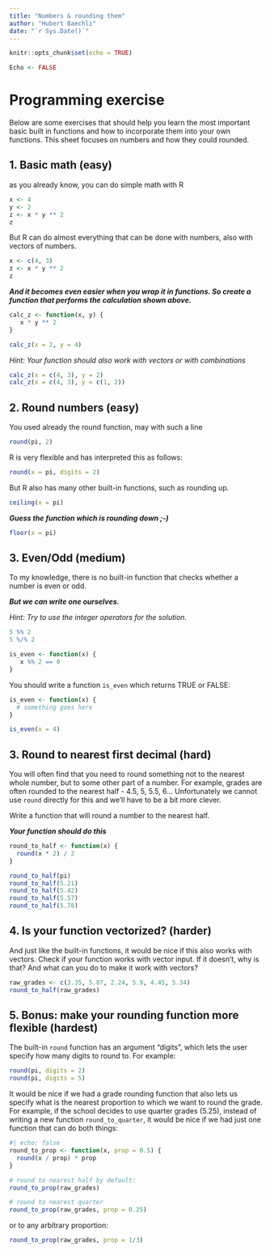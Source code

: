 ---
title: "Numbers & rounding them"
author: "Hubert Baechli"
date: "`r Sys.Date()`"
---

```{r setup, include=FALSE}
knitr::opts_chunk$set(echo = TRUE)
```

```{r, echo = FALSE}
Echo <- FALSE
```

# Programming exercise

Below are some exercises that should help you learn the most important basic built in functions and how to incorporate them into your own functions. This sheet focuses on numbers and how they could rounded.

## 1. Basic math (easy)

as you already know, you can do simple math with R

```{r}
x <- 4
y <- 2
z <- x * y ** 2
z
```

But R can do almost everything that can be done with numbers, also with vectors of numbers.

```{r}
x <- c(4, 3)
z <- x * y ** 2
z
```

***And it becomes even easier when you wrap it in functions. So create a function that performs the calculation shown above.***

```{r, echo = FALSE}
calc_z <- function(x, y) {
   x * y ** 2
}
```

```{r}
calc_z(x = 2, y = 4)
```

*Hint: Your function should also work with vectors or with combinations*

```{r}
calc_z(x = c(4, 3), y = 2)
calc_z(x = c(4, 3), y = c(1, 2))
```

## 2. Round numbers (easy)

You used already the round function, may with such a line

```{r}
round(pi, 2)
```

R is very flexible and has interpreted this as follows:

```{r}
round(x = pi, digits = 2)
```

But R also has many other built-in functions, such as rounding up.

```{r}
ceiling(x = pi)
```

***Guess the function which is rounding down ;-)***

```{r, echo = FALSE}
floor(x = pi)
```

## 3. Even/Odd (medium)

To my knowledge, there is no built-in function that checks whether a number is even or odd.

***But we can write one ourselves.***

*Hint: Try to use the integer operators for the solution.*

```{r}
5 %% 2
5 %/% 2
```

```{r, echo = FALSE}
is_even <- function(x) {
   x %% 2 == 0
}
```

You should write a function `is_even` which returns TRUE or FALSE:

```r
is_even <- function(x) {
  # something goes here
}
```

```{r}
is_even(x = 4)
```

## 3. Round to nearest first decimal (hard)

You will often find that you need to round something not to the nearest whole number, but to some other part of a number. For example, grades are often rounded to the nearest half - 4.5, 5, 5.5, 6... Unfortunately we cannot use `round` directly for this and we'll have to be a bit more clever.

Write a function that will round a number to the nearest half.

***Your function should do this***

```{r, echo = FALSE}
round_to_half <- function(x) {
  round(x * 2) / 2
}
```

```{r}
round_to_half(pi)
round_to_half(5.21)
round_to_half(5.42)
round_to_half(5.57)
round_to_half(5.78)
```

## 4. Is your function vectorized? (harder)

And just like the built-in functions, it would be nice if this also works with vectors. Check if your function works with vector input. If it doesn't, why is that? And what can you do to make it work with vectors?

```{r}
raw_grades <- c(3.35, 5.87, 2.24, 5.9, 4.45, 5.34)
round_to_half(raw_grades)
```

## 5. Bonus: make your rounding function more flexible (hardest)

The built-in `round` function has an argument "digits", which lets the user specify how many digits to round to. For example:

```{r}
round(pi, digits = 2)
round(pi, digits = 5)
```

It would be nice if we had a grade rounding function that also lets us specify what is the nearest proportion to which we want to round the grade. For example, if the school decides to use quarter grades (5.25), instead of writing a new function `round_to_quarter`, it would be nice if we had just one function that can do both things:

```{r}
#| echo: false
round_to_prop <- function(x, prop = 0.5) {
  round(x / prop) * prop
}
```


```{r}
# round to nearest half by default:
round_to_prop(raw_grades)
```

```{r}
# round to nearest quarter
round_to_prop(raw_grades, prop = 0.25)
```

or to any arbitrary proportion:

```{r}
round_to_prop(raw_grades, prop = 1/3)
```
